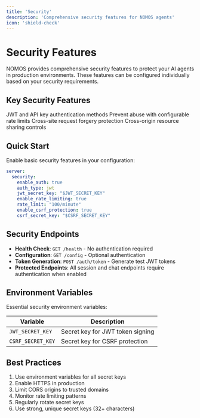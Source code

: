```yaml
---
title: 'Security'
description: 'Comprehensive security features for NOMOS agents'
icon: 'shield-check'
---
```


# Security Features

NOMOS provides comprehensive security features to protect your AI agents in production environments. These features can be configured individually based on your security requirements.

## Key Security Features

<CardGroup cols={2}>
  <Card
    title="Authentication"
    icon="key"
    href="/security#authentication"
  >
    JWT and API key authentication methods
  </Card>
  <Card
    title="Rate Limiting"
    icon="clock"
    href="/security#rate-limiting"
  >
    Prevent abuse with configurable rate limits
  </Card>
  <Card
    title="CSRF Protection"
    icon="shield"
    href="/security#csrf-protection"
  >
    Cross-site request forgery protection
  </Card>
  <Card
    title="CORS Configuration"
    icon="globe"
    href="/security#cors-configuration"
  >
    Cross-origin resource sharing controls
  </Card>
</CardGroup>

## Quick Start

Enable basic security features in your configuration:

```yaml
server:
  security:
    enable_auth: true
    auth_type: jwt
    jwt_secret_key: "$JWT_SECRET_KEY"
    enable_rate_limiting: true
    rate_limit: "100/minute"
    enable_csrf_protection: true
    csrf_secret_key: "$CSRF_SECRET_KEY"
```

## Security Endpoints

- **Health Check**: `GET /health` - No authentication required
- **Configuration**: `GET /config` - Optional authentication
- **Token Generation**: `POST /auth/token` - Generate test JWT tokens
- **Protected Endpoints**: All session and chat endpoints require authentication when enabled

## Environment Variables

Essential security environment variables:

| Variable | Description |
|----------|-------------|
| `JWT_SECRET_KEY` | Secret key for JWT token signing |
| `CSRF_SECRET_KEY` | Secret key for CSRF protection |

## Best Practices

1. Use environment variables for all secret keys
2. Enable HTTPS in production
3. Limit CORS origins to trusted domains
4. Monitor rate limiting patterns
5. Regularly rotate secret keys
6. Use strong, unique secret keys (32+ characters)
